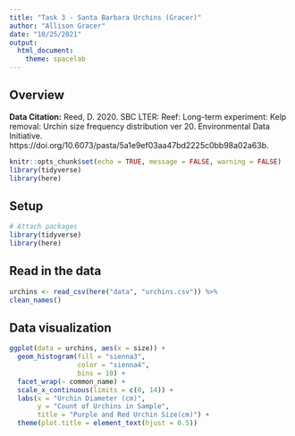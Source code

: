 ```yaml
---
title: "Task 3 - Santa Barbara Urchins (Gracer)"
author: "Allison Gracer"
date: "10/25/2021"
output: 
  html_document: 
    theme: spacelab
---
```


## Overview

**Data Citation:** Reed, D. 2020. SBC LTER: Reef: Long-term experiment: Kelp removal: Urchin size frequency distribution ver 20. Environmental Data Initiative. https://doi.org/10.6073/pasta/5a1e9ef03aa47bd2225c0bb98a02a63b. 

```r
knitr::opts_chunk$set(echo = TRUE, message = FALSE, warning = FALSE)
library(tidyverse)
library(here)
```

## Setup

```r
# Attach packages
library(tidyverse)
library(here)
```

## Read in the data

```r
urchins <- read_csv(here("data", "urchins.csv")) %>% 
clean_names()
```

## Data visualization

```r
ggplot(data = urchins, aes(x = size)) +
  geom_histogram(fill = "sienna3",
                 color = "sienna4",
                 bins = 10) +
  facet_wrap(~ common_name) +
  scale_x_continuous(limits = c(0, 14)) +
  labs(x = "Urchin Diameter (cm)",
       y = "Count of Urchins in Sample",
       title = "Purple and Red Urchin Size(cm)") +
  theme(plot.title = element_text(hjust = 0.5))

```

